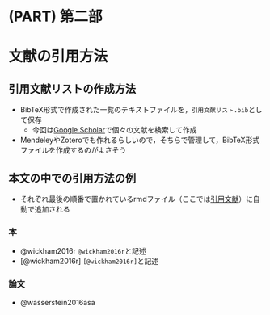 # (PART) 第二部 {-#nibu} 
# 文献の引用方法 {#bunken}

## 引用文献リストの作成方法 {#bunken_list}

* BibTeX形式で作成された一覧のテキストファイルを，`引用文献リスト.bib`として保存
    + 今回は[Google Scholar](https://scholar.google.co.jp/)で個々の文献を検索して作成
* MendeleyやZoteroでも作れるらしいので，そちらで管理して，BibTeX形式ファイルを作成するのがよさそう


## 本文の中での引用方法の例 {#bunken_example}

* それぞれ最後の順番で置かれているrmdファイル（ここでは[引用文献](#reference)）に自動で追加される

### 本 {-}
* @wickham2016r `@wickham2016r`と記述
* [@wickham2016r] `[@wickham2016r]`と記述
 
### 論文 {-}
* @wasserstein2016asa
